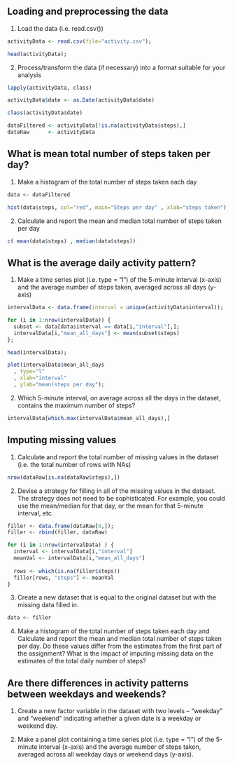 ## Loading and preprocessing the data

1) Load the data (i.e. read.csv())

```r
activityData <- read.csv(file="activity.csv");

head(activityData);
```

2) Process/transform the data (if necessary) into a format suitable for your analysis


```r

lapply(activityData, class)

activityData$date <- as.Date(activityData$date)

class(activityData$date)

dataFiltered <- activityData[!is.na(activityData$steps),]
dataRaw      <- activityData

```

## What is mean total number of steps taken per day?


1) Make a histogram of the total number of steps taken each day

```r
data <- dataFiltered 

hist(data$steps, col="red", main="Steps per day" , xlab="steps taken");
```

2) Calculate and report the mean and median total number of steps taken per day

```r
c( mean(data$steps) , median(data$steps))
```

## What is the average daily activity pattern?


1) Make a time series plot (i.e. type = "l") of the 5-minute interval (x-axis) and the average number of steps taken, averaged across all days (y-axis)

```r

intervalData <- data.frame(interval = unique(activityData$interval));

for (i in 1:nrow(intervalData)) {
  subset <- data[data$interval == data[i,"interval"],];
  intervalData[i,"mean_all_days"] <- mean(subset$steps)
};

head(intervalData);

plot(intervalData$mean_all_days
  , type="l"
  , xlab="interval"
  , ylab="mean(steps per day");
```

2) Which 5-minute interval, on average across all the days in the dataset, contains the maximum number of steps?

```r
intervalData[which.max(intervalData$mean_all_days),]
```

## Imputing missing values


1) Calculate and report the total number of missing values in the dataset (i.e. the total number of rows with NAs)

```r
nrow(dataRaw[is.na(dataRaw$steps),])
```

2) Devise a strategy for filling in all of the missing values in the dataset. The strategy does not need to be sophisticated. For example, you could use the mean/median for that day, or the mean for that 5-minute interval, etc.

```r

filler <- data.frame(dataRaw[0,]);
filler <- rbind(filler, dataRaw)

for (i in 1:nrow(intervalData) ) {
  interval <- intervalData[i,"interval"]
  meanVal <- intervalData[i,"mean_all_days"]
    
  rows <- which(is.na(filler$steps))
  filler[rows, "steps"] <- meanVal
}

```

3) Create a new dataset that is equal to the original dataset but with the missing data filled in.

```r

data <- filler

```

4) Make a histogram of the total number of steps taken each day and Calculate and report the mean and median total number of steps taken per day. Do these values differ from the estimates from the first part of the assignment? What is the impact of imputing missing data on the estimates of the total daily number of steps?

## Are there differences in activity patterns between weekdays and weekends?


1) Create a new factor variable in the dataset with two levels – “weekday” and “weekend” indicating whether a given date is a weekday or weekend day.

2) Make a panel plot containing a time series plot (i.e. type = "l") of the 5-minute interval (x-axis) and the average number of steps taken, averaged across all weekday days or weekend days (y-axis). 
